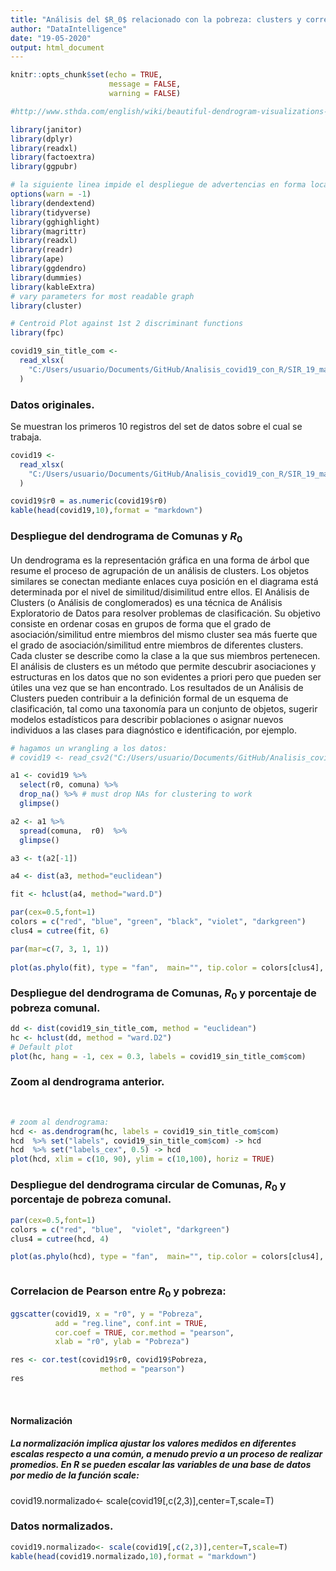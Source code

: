 ```yaml
---
title: "Análisis del $R_0$ relacionado con la pobreza: clusters y correlaciones."
author: "DataIntelligence"
date: "19-05-2020"
output: html_document
---
```


```r
knitr::opts_chunk$set(echo = TRUE,
                      message = FALSE,
                      warning = FALSE)

#http://www.sthda.com/english/wiki/beautiful-dendrogram-visualizations-in-r-5-must-known-methods-unsupervised-machine-learning
```

```r
library(janitor)
library(dplyr)
library(readxl)
library(factoextra)
library(ggpubr)

# la siguiente linea impide el despliegue de advertencias en forma local:
options(warn = -1)
library(dendextend)
library(tidyverse)
library(gghighlight)
library(magrittr)
library(readxl)
library(readr)
library(ape)
library(ggdendro)
library(dummies)
library(kableExtra)
# vary parameters for most readable graph
library(cluster)

# Centroid Plot against 1st 2 discriminant functions
library(fpc)

covid19_sin_title_com <-
  read_xlsx(
    "C:/Users/usuario/Documents/GitHub/Analisis_covid19_con_R/SIR_19_mayo_graficas/covid19_sin_title_com.xlsx"
  )
```



### Datos originales.

Se muestran los primeros 10 registros del set de datos sobre el cual se trabaja.

```r
covid19 <-
  read_xlsx(
    "C:/Users/usuario/Documents/GitHub/Analisis_covid19_con_R/SIR_19_mayo_graficas/covid19cccc.xlsx"
  )

covid19$r0 = as.numeric(covid19$r0)
kable(head(covid19,10),format = "markdown")
```

### Despliegue del dendrograma de Comunas y $R_0$

Un dendrograma es la representación gráfica en una forma de árbol que resume el proceso de  agrupación de un análisis  de  clusters.  Los  objetos  similares  se  conectan  mediante enlaces    cuya    posición en el    diagrama    está    determinada    por    el    nivel    de similitud/disimilitud entre ellos.
El  Análisis  de  Clusters  (o  Análisis  de  conglomerados)  es  una  técnica  de Análisis  Exploratorio  de Datos  para  resolver  problemas  de  clasificación.  Su objetivo  consiste  en  ordenar  cosas  en  grupos   de  forma  que  el grado  de  asociación/similitud  entre  miembros  del  mismo  cluster  sea  más fuerte  que  el  grado  de  asociación/similitud  entre  miembros  de  diferentes clusters.  Cada  cluster  se  describe  como  la  clase  a  la  que  sus  miembros pertenecen. El  análisis  de  clusters  es  un  método  que  permite  descubrir  asociaciones  y estructuras en los datos que no son evidentes a priori pero que pueden  ser útiles  una  vez  que  se  han  encontrado.  Los  resultados  de  un  Análisis  de Clusters   pueden   contribuir   a   la   definición   formal   de   un   esquema   de clasificación, tal como una taxonomía para un conjunto de objetos,  sugerir modelos   estadísticos   para   describir   poblaciones o  asignar   nuevos individuos a las clases para diagnóstico e identificación, por ejemplo.



```r
# hagamos un wrangling a los datos:
# covid19 <- read_csv2("C:/Users/usuario/Documents/GitHub/Analisis_covid19_con_R/SIR_19_mayo_graficas/covid19.csv")

a1 <- covid19 %>%
  select(r0, comuna) %>%
  drop_na() %>% # must drop NAs for clustering to work
  glimpse()

a2 <- a1 %>%
  spread(comuna,  r0)  %>%
  glimpse()

a3 <- t(a2[-1])

a4 <- dist(a3, method="euclidean")  

fit <- hclust(a4, method="ward.D")  

par(cex=0.5,font=1)
colors = c("red", "blue", "green", "black", "violet", "darkgreen")
clus4 = cutree(fit, 6)

par(mar=c(7, 3, 1, 1))
    
plot(as.phylo(fit), type = "fan",  main="", tip.color = colors[clus4], label.offset = 20, cex = 1)

```

### Despliegue del dendrograma de Comunas, $R_0$ y porcentaje de pobreza comunal.

```r

dd <- dist(covid19_sin_title_com, method = "euclidean")
hc <- hclust(dd, method = "ward.D2")
# Default plot
plot(hc, hang = -1, cex = 0.3, labels = covid19_sin_title_com$com)
```

### Zoom al dendrograma anterior.
</br>
```r
# zoom al dendrograma:
hcd <- as.dendrogram(hc, labels = covid19_sin_title_com$com)
hcd  %>% set("labels", covid19_sin_title_com$com) -> hcd
hcd  %>% set("labels_cex", 0.5) -> hcd
plot(hcd, xlim = c(10, 90), ylim = c(10,100), horiz = TRUE)
```

### Despliegue del dendrograma circular de Comunas, $R_0$ y porcentaje de pobreza comunal.

```r

par(cex=0.5,font=1)
colors = c("red", "blue",  "violet", "darkgreen")
clus4 = cutree(hcd, 4)

plot(as.phylo(hcd), type = "fan",  main="", tip.color = colors[clus4], label.offset = 20, cex = 1)



```

### Correlacion de Pearson entre $R_0$ y pobreza:

```r


ggscatter(covid19, x = "r0", y = "Pobreza", 
          add = "reg.line", conf.int = TRUE, 
          cor.coef = TRUE, cor.method = "pearson",
          xlab = "r0", ylab = "Pobreza")

res <- cor.test(covid19$r0, covid19$Pobreza, 
                    method = "pearson")
res

```
</br>

#### Normalización

##### La normalización implica ajustar los valores medidos en diferentes escalas respecto a una  común, a menudo previo a un proceso de realizar promedios. En R se pueden escalar las variables de una base de datos por medio de la función scale:

covid19.normalizado<- scale(covid19[,c(2,3)],center=T,scale=T)


### Datos normalizados.

```r

covid19.normalizado<- scale(covid19[,c(2,3)],center=T,scale=T)
kable(head(covid19.normalizado,10),format = "markdown")


```











